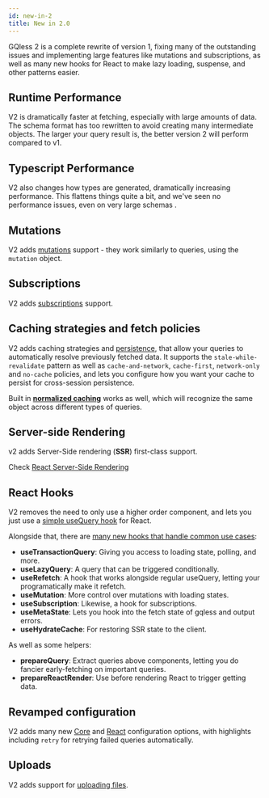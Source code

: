 ```yaml
---
id: new-in-2
title: New in 2.0
---
```


GQless 2 is a complete rewrite of version 1, fixing many of the outstanding issues and implementing large
features like mutations and subscriptions, as well as many new hooks for React to make lazy loading, suspense,
and other patterns easier.

## Runtime Performance

V2 is dramatically faster at fetching, especially with large amounts of data. The schema format has too rewritten to avoid creating many intermediate objects. The larger your query result is, the better version 2
will perform compared to v1.

## Typescript Performance


V2 also changes how types are generated, dramatically increasing performance. This flattens things quite a bit, and we've seen no performance issues,
even on very large schemas .

## Mutations

V2 adds [mutations](/core/mutations) support - they work similarly to queries, using the `mutation` object.

## Subscriptions

V2 adds [subscriptions](/core/subscriptions) support.

## Caching strategies and fetch policies

V2 adds caching strategies and [persistence](/core/persistence), that allow your queries to automatically resolve previously fetched data. It supports the `stale-while-revalidate` pattern
as well as `cache-and-network`, `cache-first`, `network-only` and `no-cache` policies, and lets you configure how you want your cache to persist for cross-session persistence.

Built in [**normalized caching**](/core/config#normalization) works as well, which will recognize the same object across different types of queries.

## Server-side Rendering

v2 adds Server-Side rendering (**SSR**) first-class support.

Check [React Server-Side Rendering](/react/ssr)

## React Hooks

V2 removes the need to only use a higher order component, and lets you just use a [simple useQuery hook](/react/query) for React.

Alongside that, there are [many new hooks that handle common use cases](/react/basic-usage):

- **useTransactionQuery**: Giving you access to loading state, polling, and more.
- **useLazyQuery**: A query that can be triggered conditionally.
- **useRefetch**: A hook that works alongside regular useQuery, letting your programatically make it refetch.
- **useMutation**: More control over mutations with loading states.
- **useSubscription**: Likewise, a hook for subscriptions.
- **useMetaState**: Lets you hook into the fetch state of gqless and output errors.
- **useHydrateCache**: For restoring SSR state to the client.

As well as some helpers:

- **prepareQuery**: Extract queries above components, letting you do fancier early-fetching on important queries.
- **prepareReactRender**: Use before rendering React to trigger getting data.

## Revamped configuration

V2 adds many new [Core](/core/config) and [React](/react/config) configuration options, with highlights including `retry` for retrying failed queries automatically.

## Uploads

V2 adds support for [uploading files](/core/graphql-upload).
